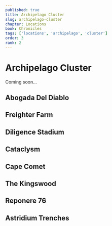 ```yaml
---
published: true
title: Archipelago Cluster
slug: archipelago-cluster
chapter: Locations
book: Chronicles
tags: ['locations', 'archipelago', 'cluster']
order: 3
rank: 2
---
```



# Archipelago Cluster

<Callout emoji="👷🛠️" heading="More Content is coming..." color="yellow.500">
    Coming soon...
</Callout>

## Abogada Del Diablo

## Freighter Farm

## Diligence Stadium

## Cataclysm

## Cape Comet

## The Kingswood

## Reponere 76

## Astridium Trenches

